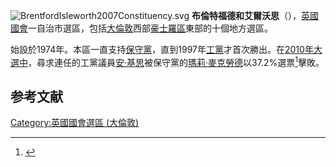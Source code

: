 [[File:BrentfordIsleworth2007Constituency.svg|right]]
'''布倫特福德和艾爾沃思'''（{{lang-en|Brentford and Isleworth}}），[[英國|英國]][[英國國會|國會]]一自治市選區，包括[[大倫敦|大倫敦]]西部[[豪士羅區|豪士羅區]]東部的十個地方選區。

始設於1974年。本區一直支持[[保守黨_(英國)|保守黨]]，直到1997年[[工黨_(英國)|工黨]]才首次勝出。在[[2010年英國大選|2010年大選中]]，尋求連任的工黨議員[[安·基思|安·基思]]被保守黨的[[瑪莉·麥克勞德|瑪莉·麥克勞德]]以37.2%選票<ref>{{cite news
|publisher=[[英國廣播公司|英國廣播公司]]
|date=2010年5月7日
|title=Election 2010/Constituency/Brentford & Isleworth
|url=http://news.bbc.co.uk/1/shared/election2010/results/constituency/a64.stm
|accessdate=2010年10月15日
|archive-date=2017年9月4日
|archive-url=https://web.archive.org/web/20170904234128/http://news.bbc.co.uk/1/shared/election2010/results/constituency/a64.stm
|dead-url=no
}}</ref>擊敗。
==参考文献==
<div class="references-small">
<references></references>
</div>

{{DEFAULTSORT:Brentford and Isleworth (UK Parliament constituency)}}
{{英國國會選區 (倫敦)}}
[[Category:英國國會選區_(大倫敦)|Category:英國國會選區 (大倫敦)]]